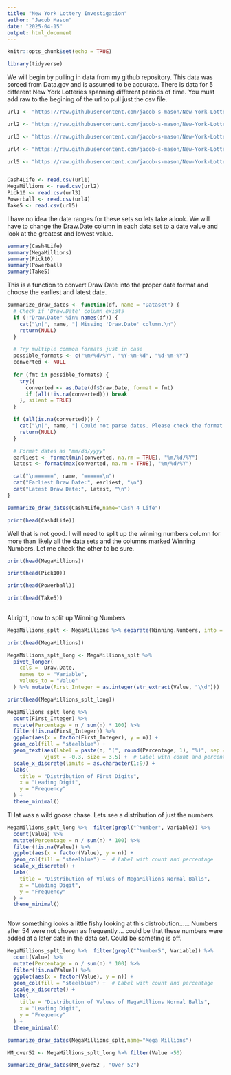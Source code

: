 ---
title: "New York Lottery Investigation"
author: "Jacob Mason"
date: "2025-04-15"
output: html_document
---

```{r setup, include=FALSE}
knitr::opts_chunk$set(echo = TRUE)
```

```{r}
library(tidyverse)
```


We will begin by pulling in data from my github repository.  This data was sorced from Data.gov and is assumed to be accurate.   There is data for 5 different New York Lotteries spanning different periods of time.  You must add raw to the begining of the url to pull just the csv file. 

```{r}
url1 <- "https://raw.githubusercontent.com/jacob-s-mason/New-York-Lottery-Numbers/main/Lottery_Cash_4_Life_Winning_Numbers__Beginning_2014.csv"

url2 <- "https://raw.githubusercontent.com/jacob-s-mason/New-York-Lottery-Numbers/main/Lottery_Mega_Millions_Winning_Numbers__Beginning_2002.csv"

url3 <- "https://raw.githubusercontent.com/jacob-s-mason/New-York-Lottery-Numbers/main/Lottery_Pick_10_Winning_Numbers__Beginning_1987.csv"

url4 <- "https://raw.githubusercontent.com/jacob-s-mason/New-York-Lottery-Numbers/main/Lottery_Powerball_Winning_Numbers__Beginning_2010.csv"

url5 <- "https://raw.githubusercontent.com/jacob-s-mason/New-York-Lottery-Numbers/main/Lottery_Take_5_Winning_Numbers__Beginning_1992.csv"


Cash4Life <- read.csv(url1)
MegaMillions <- read.csv(url2)
Pick10 <- read.csv(url3)
Powerball <- read.csv(url4)
Take5 <- read.csv(url5)
```

I have no idea the date ranges for these sets so lets take a look.  We will have to change the Draw.Date column in each data set to a date value and look at the greatest and lowest value. 

```{r}

summary(Cash4Life)
summary(MegaMillions)
summary(Pick10)
summary(Powerball)
summary(Take5)
```
This is a function to convert Draw Date into the proper date format and choose the earliest and latest date.
```{r}
summarize_draw_dates <- function(df, name = "Dataset") {
  # Check if 'Draw.Date' column exists
  if (!"Draw.Date" %in% names(df)) {
    cat("\n[", name, "] Missing 'Draw.Date' column.\n")
    return(NULL)
  }

  # Try multiple common formats just in case
  possible_formats <- c("%m/%d/%Y", "%Y-%m-%d", "%d-%m-%Y")
  converted <- NULL
  
  for (fmt in possible_formats) {
    try({
      converted <- as.Date(df$Draw.Date, format = fmt)
      if (all(!is.na(converted))) break
    }, silent = TRUE)
  }

  if (all(is.na(converted))) {
    cat("\n[", name, "] Could not parse dates. Please check the format.\n")
    return(NULL)
  }

  # Format dates as "mm/dd/yyyy"
  earliest <- format(min(converted, na.rm = TRUE), "%m/%d/%Y")
  latest <- format(max(converted, na.rm = TRUE), "%m/%d/%Y")

  cat("\n======", name, "======\n")
  cat("Earliest Draw Date:", earliest, "\n")
  cat("Latest Draw Date:", latest, "\n")
}
```


```{r}
summarize_draw_dates(Cash4Life,name="Cash 4 Life")
```



```{r}
print(head(Cash4Life))
```
Well that is not good.   I will need to split up the winning numbers column for more than likely all the data sets and the columns marked Winning Numbers.   Let me check the other to be sure.

```{r}
print(head(MegaMillions))

print(head(Pick10))

print(head(Powerball))

print(head(Take5))      
      
```
ALright, now to split up Winning Numbers
```{r}

MegaMillions_splt <- MegaMillions %>% separate(Winning.Numbers, into = paste0("Number", 1:5), sep = " ") %>% mutate(across(starts_with("Number"), as.integer))

print(head(MegaMillions))

MegaMillions_splt_long <- MegaMillions_splt %>%
  pivot_longer(
    cols = -Draw.Date,
    names_to = "Variable",
    values_to = "Value"
  ) %>% mutate(First_Integer = as.integer(str_extract(Value, "\\d"))) 

print(head(MegaMillions_splt_long))

MegaMillions_splt_long %>% 
  count(First_Integer) %>%
  mutate(Percentage = n / sum(n) * 100) %>%
  filter(!is.na(First_Integer)) %>%
  ggplot(aes(x = factor(First_Integer), y = n)) +
  geom_col(fill = "steelblue") +
  geom_text(aes(label = paste(n, "(", round(Percentage, 1), "%)", sep = "")), 
            vjust = -0.3, size = 3.5) +  # Label with count and percentage
  scale_x_discrete(limits = as.character(1:9)) +
  labs(
    title = "Distribution of First Digits",
    x = "Leading Digit",
    y = "Frequency"
  ) +
  theme_minimal()

```

THat was a wild goose chase.  Lets see a distribution of just the numbers.

```{r}



MegaMillions_splt_long %>%  filter(grepl("^Number", Variable)) %>%
  count(Value) %>%
  mutate(Percentage = n / sum(n) * 100) %>%
  filter(!is.na(Value)) %>%
  ggplot(aes(x = factor(Value), y = n)) +
  geom_col(fill = "steelblue") +  # Label with count and percentage
  scale_x_discrete() +
  labs(
    title = "Distribution of Values of MegaMillions Normal Balls",
    x = "Leading Digit",
    y = "Frequency"
  ) +
  theme_minimal()



```

Now something looks a little fishy looking at this distrobution...... Numbers after 54 were not chosen as frequently....  could be that these numbers were added at a later date in the data set.    Could be someting is off. 
 
```{r}


MegaMillions_splt_long %>%  filter(grepl("^Number5", Variable)) %>%
  count(Value) %>%
  mutate(Percentage = n / sum(n) * 100) %>%
  filter(!is.na(Value)) %>%
  ggplot(aes(x = factor(Value), y = n)) +
  geom_col(fill = "steelblue") +  # Label with count and percentage
  scale_x_discrete() +
  labs(
    title = "Distribution of Values of MegaMillions Normal Balls",
    x = "Leading Digit",
    y = "Frequency"
  ) +
  theme_minimal()


```

```{r}
summarize_draw_dates(MegaMillions_splt,name="Mega Millions")

MM_over52 <- MegaMillions_splt_long %>% filter(Value >50)

summarize_draw_dates(MM_over52 , "Over 52")
```
```{r}

```

